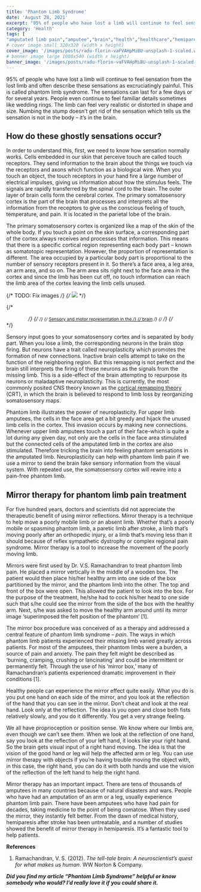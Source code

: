```yaml
---
title: 'Phantom Limb Syndrome'
date: 'August 28, 2021'
excerpt: "95% of people who have lost a limb will continue to feel sensation from the lost limb and often describe these sensations as excruciatingly painful. This is called phantom limb syndrome. The sensations can last for a few days or for several years. People even continue to feel familiar details sometimes like wedding rings. The limb can feel very realistic or distorted in shape and size. Numbing the stump doesn’t get rid of the sensation which tells us the sensation is not in the body – it’s in the brain."
category: 'Health'
tags: [
"amputated limb pain","amputee","brain","health","healthcare","hemiparesis treatment","limb prosthesis pain","medicine","mirror therapy","neurological treatment","neuropsychology","paralysis treatment","phantom limb","phantom limb pain","phantom limb syndrome","stroke treatment","virtual reality pain relief"]
# cover image small 320x320 (width x height)
cover_image: '/images/posts/radu-florin-vaFVAHpMiBU-unsplash-1-scaled.webp'
# banner image large 1080x540 (width x height)
banner_image: '/images/posts/radu-florin-vaFVAHpMiBU-unsplash-1-scaled.webp'
---
```


95% of people who have lost a limb will continue to feel sensation from the lost limb and often describe these sensations as excruciatingly painful. This is called phantom limb syndrome. The sensations can last for a few days or for several years. People even continue to feel familiar details sometimes like wedding rings. The limb can feel very realistic or distorted in shape and size. Numbing the stump doesn’t get rid of the sensation which tells us the sensation is not in the body – it’s in the brain.

## **How do these ghostly sensations occur?**

In order to understand this, first, we need to know how sensation normally works. Cells embedded in our skin that perceive touch are called touch receptors. They send information to the brain about the things we touch via the receptors and axons which function as a biological wire. When you touch an object, the touch receptors in your hand fire a large number of electrical impulses, giving us information about how the stimulus feels. The signals are rapidly transferred by the spinal cord to the brain. The outer layer of brain cells form the cerebral cortex. The primary somatosensory cortex is the part of the brain that processes and interprets all the information from the receptors to give us the conscious feeling of touch, temperature, and pain. It is located in the parietal lobe of the brain.

The primary somatosensory cortex is organized like a map of the skin of the whole body. If you touch a point on the skin surface, a corresponding part of the cortex always receives and processes that information. This means that there is a specific cortical region representing each body part – known as somatotopic representation. However, the proportion of representation is different. The area occupied by a particular body part is proportional to the number of sensory receptors present in it. So there’s a face area, a leg area, an arm area, and so on. The arm area sits right next to the face area in the cortex and since the limb has been cut off, no touch information can reach the limb area of the cortex leaving the limb cells unused.

{/* TODO: Fix images */}
{/* ![](/images/posts/image-01-imagetwo-arbizu.webp) */}

{/* <center> */}
{/* <small> */}
{/* [Sensory and motor representation in the */}
{/* brain](http://legacy.owensboro.kctcs.edu/gcaplan/anat/Notes/API%20Notes%20L%20Central%20Nervous%20System-Brain.htm) */}
{/* </small> */}
{/* </center> */}

Sensory input goes to your somatosensory cortex and is separated by body part. When you lose a limb, the corresponding neurons in the brain stop firing. But neurons have a trait called neuroplasticity which promotes the formation of new connections. Inactive brain cells attempt to take on the function of the neighboring region. But this remapping is not perfect and the brain still interprets the firing of these neurons as the signals from the missing limb. This is a side-effect of the brain attempting to repurpose its neurons or maladaptive neuroplasticity. This is currently, the most commonly posited CNS theory known as the [cortical remapping theory](https://pubmed.ncbi.nlm.nih.gov/7777055/) (CRT), in which the brain is believed to respond to limb loss by reorganizing somatosensory maps.

Phantom limb illustrates the power of neuroplasticity. For upper limb amputees, the cells in the face area get a bit greedy and hijack the unused limb cells in the cortex. This invasion occurs by making new connections. Whenever upper limb amputees touch a part of their face-which is quite a lot during any given day, not only are the cells in the face area stimulated but the connected cells of the amputated limb in the cortex are also stimulated. Therefore tricking the brain into feeling phantom sensations in the amputated limb. Neuroplasticity can help with phantom limb pain if we use a mirror to send the brain fake sensory information from the visual system. With repeated use, the somatosensory cortex will rewire into a pain-free phantom limb.

## **Mirror therapy for phantom limb pain treatment**

For five hundred years, doctors and scientists did not appreciate the therapeutic benefit of using mirror reflections. Mirror therapy is a technique to help move a poorly mobile limb or an absent limb. Whether that’s a poorly mobile or spasming phantom limb, a paretic limb after stroke, a limb that’s moving poorly after an orthopedic injury, or a limb that’s moving less than it should because of reflex sympathetic dystrophy or complex regional pain syndrome. Mirror therapy is a tool to increase the movement of the poorly moving limb.

Mirrors were first used by Dr. V.S. Ramachandran to treat phantom limb pain. He placed a mirror vertically in the middle of a wooden box. The patient would then place his/her healthy arm into one side of the box partitioned by the mirror, and the phantom limb into the other. The top and front of the box were open. This allowed the patient to look into the box. For the purpose of the treatment, he/she had to cock his/her head to one side such that s/he could see the mirror from the side of the box with the healthy arm. Next, s/he was asked to move the healthy arm around until its mirror image ‘superimposed the felt position of the phantom’ \[1\].

The mirror box procedure was conceived of as a therapy and addressed a central feature of phantom limb syndrome – _pain_. The ways in which phantom limb patients experienced their missing limb varied greatly across patients. For most of the amputees, their phantom limbs were a burden, a source of pain and anxiety. The pain they felt might be described as ‘burning, cramping, crushing or lancinating’ and could be intermittent or permanently felt. Through the use of his ‘mirror box,’ many of Ramachandran’s patients experienced dramatic improvement in their conditions \[1\].

Healthy people can experience the mirror effect quite easily. What you do is you put one hand on each side of the mirror, and you look at the reflection of the hand that you can see in the mirror. Don’t cheat and look at the real hand. Look only at the reflection. The idea is you open and close both fists relatively slowly, and you do it differently. You get a very strange feeling.

We all have proprioception or position sense. We know where our limbs are, even though we can’t see them. When we look at the reflection of one hand, say you look at the reflection of your left hand, it looks like your right hand. So the brain gets visual input of a right hand moving. The idea is that the vision of the good hand or leg will help the affected arm or leg. You can use mirror therapy with objects if you’re having trouble moving the object with, in this case, the right hand, you can do it with both hands and use the vision of the reflection of the left hand to help the right hand.

Mirror therapy has an important impact. There are tens of thousands of amputees in many countries because of natural disasters and wars. People who have had an amputation of an arm or a leg, usually experience phantom limb pain. There have been amputees who have had pain for decades, taking medicine to the point of being comatose. When they used the mirror, they instantly felt better. From the dawn of medical history, hemiparesis after stroke has been untreatable, and a number of studies showed the benefit of mirror therapy in hemiparesis. It’s a fantastic tool to help patients.

**References**

1.  Ramachandran, V. S. (2012). *The tell-tale brain: A neuroscientist’s quest for what makes us human*. WW Norton & Company.

**_Did you find my article “Phantom Limb Syndrome” helpful or know somebody who would? I’d really love it if you could share it._**

